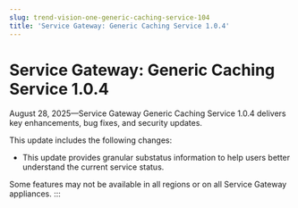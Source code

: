 ```yaml
---
slug: trend-vision-one-generic-caching-service-104
title: 'Service Gateway: Generic Caching Service 1.0.4'
---
```

# Service Gateway: Generic Caching Service 1.0.4

August 28, 2025—Service Gateway Generic Caching Service 1.0.4 delivers key enhancements, bug fixes, and security updates.

This update includes the following changes:

- This update provides granular substatus information to help users better understand the current service status.

Some features may not be available in all regions or on all Service Gateway appliances.
:::
